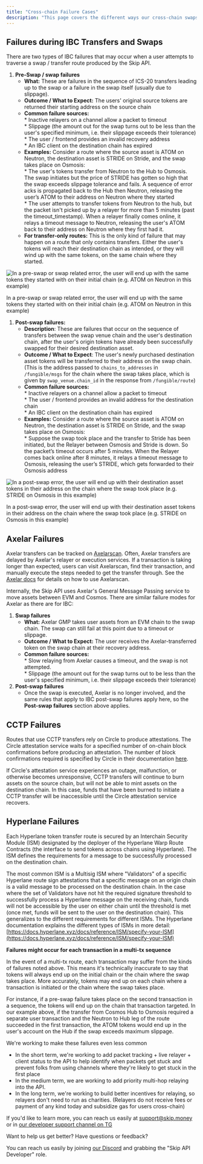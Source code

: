 ```yaml
---
title: "Cross-chain Failure Cases"
description: "This page covers the different ways our cross-chain swaps + transfers might fail to help identify failures and manage user expectations"
---
```


## Failures during IBC Transfers and Swaps

There are two types of IBC failures that may occur when a user attempts to traverse a swap / transfer route produced by the Skip API. 

1. **Pre-Swap / swap failures**  
   * **What:**  These are failures in the sequence of ICS-20 transfers leading up to the swap or a failure in the swap itself (usually due to slippage).  
   * **Outcome / What to Expect:**  The users' original source tokens are returned their starting address on the source chain  
   * **Common failure sources:**  
         * Inactive relayers on a channel allow a packet to timeout  
         * Slippage (the amount out for the swap turns out to be less than the user's specified minimum, i.e. their slippage exceeds their tolerance)  
         * The user / frontend provides an invalid recovery address  
         * An IBC client on the destination chain has expired  
   * **Examples:** Consider a route where the source asset is ATOM on Neutron, the destination asset is STRIDE on Stride, and the swap takes place on Osmosis:  
         * The user's tokens transfer from Neutron to the Hub to Osmosis. The swap initiates but the price of STRIDE has gotten so high that the swap exceeds slippage tolerance and fails. A sequence of error acks is propagated back to the Hub then Neutron, releasing the user’s ATOM to their address on Neutron where they started  
         * The user attempts to transfer tokens from Neutron to the hub, but the packet isn't picked up by a relayer for more than 5 minutes (past the timeout\_timestamp). When a relayer finally comes online, it relays a timeout message to Neutron, releasing the user's ATOM back to their address on Neutron where they first had it.  
   * **For transfer-only routes:** This is the only kind of failure that may happen on a route that only contains transfers. Either the user's tokens will reach their destination chain as intended, or they will wind up with the same tokens, on the same chain where they started.

![In a pre-swap or swap related error, the user will end up with the same tokens they started with on their initial chain (e.g. ATOM on Neutron in this example)](/images/6744b96-error-1-diagram.png)

In a pre-swap or swap related error, the user will end up with the same tokens they started with on their initial chain (e.g. ATOM on Neutron in this example)

1. **Post-swap failures:**  
   * **Description**: These are failures that occur on the sequence of transfers between the swap venue chain and the user's destination chain, after the user's origin tokens have already been successfully swapped for their desired destination asset.  
   * **Outcome / What to Expect**: The user's newly purchased destination asset tokens will be transferred to their address on the swap chain. (This is the address passed to `chains_to_addresses` in `/fungible/msgs` for the chain where the swap takes place, which is given by `swap_venue.chain_id` in the response from `/fungible/route`)  
   * **Common failure sources:**  
         * Inactive relayers on a channel allow a packet to timeout  
         * The user / frontend provides an invalid address for the destination chain  
         * An IBC client on the destination chain has expired  
   * **Examples:** Consider a route where the source asset is ATOM on Neutron, the destination asset is STRIDE on Stride, and the swap takes place on Osmosis:  
         * Suppose the swap took place and the transfer to Stride has been initiated, but the Relayer between Osmosis and Stride is down. So the packet’s timeout occurs after 5 minutes. When the Relayer comes back online after 8 minutes, it relays a timeout message to Osmosis, releasing the user’s STRIDE, which gets forwarded to their Osmosis address

![In a post-swap error, the user will end up with their destination asset tokens in their address on the chain where the swap took place (e.g. STRIDE on Osmosis in this example)](/images/5c93590-error-type-2.png)

In a post-swap error, the user will end up with their destination asset tokens in their address on the chain where the swap took place (e.g. STRIDE on Osmosis in this example)

## Axelar Failures

Axelar transfers can be tracked on [Axelarscan](https://axelarscan.io/). Often, Axelar transfers are delayed by Axelar's relayer or execution services. If a transaction is taking longer than expected, users can visit Axelarscan, find their transaction, and manually execute the steps needed to get the transfer through. See the [Axelar docs](https://docs.axelar.dev/dev/general-message-passing/recovery) for details on how to use Axelarscan.

Internally, the Skip API uses Axelar's General Message Passing service to move assets between EVM and Cosmos. There are similar failure modes for Axelar as there are for IBC:

1. **Swap failures**  
   * **What:**  Axelar GMP takes user assets from an EVM chain to the swap chain. The swap can still fail at this point due to a timeout or slippage.  
   * **Outcome / What to Expect:**  The user receives the Axelar-transferred token on the swap chain at their recovery address.  
   * **Common failure sources:**  
         * Slow relaying from Axelar causes a timeout, and the swap is not attempted.  
         * Slippage (the amount out for the swap turns out to be less than the user's specified minimum, i.e. their slippage exceeds their tolerance)
2. **Post-swap failures**  
   * Once the swap is executed, Axelar is no longer involved, and the same rules that apply to IBC post-swap failures apply here, so the **Post-swap failures** section above applies.

## CCTP Failures

Routes that use CCTP transfers rely on Circle to produce attestations. The Circle attestation service waits for a specified number of on-chain block confirmations before producing an attestation. The number of block confirmations required is specified by Circle in their documentation [here](https://developers.circle.com/stablecoins/docs/required-block-confirmations).

If Circle's attestation service experiences an outage, malfunction, or otherwise becomes unresponsive, CCTP transfers will continue to burn assets on the source chain, but will not be able to mint assets on the destination chain. In this case, funds that have been burned to initiate a CCTP transfer will be inaccessible until the Circle attestation service recovers.

## Hyperlane Failures

Each Hyperlane token transfer route is secured by an Interchain Security Module (ISM) designated by the deployer of the Hyperlane Warp Route Contracts (the interface to send tokens across chains using Hyperlane). The ISM defines the requirements for a message to be successfully processed on the destination chain. 

The most common ISM is a Multisig ISM where "Validators" of a specific Hyperlane route sign attestations that a specific message on an origin chain is a valid message to be processed on the destination chain. In the case where the set of Validators have not hit the required signature threshold to successfully process a Hyperlane message on the receiving chain, funds will not be accessible by the user on either chain until the threshold is met (once met, funds will be sent to the user on the destination chain). This generalizes to the different requirements for different ISMs. The Hyperlane documentation explains the different types of ISMs in more detail: [https://docs.hyperlane.xyz/docs/reference/ISM/specify-your-ISM](https://docs.hyperlane.xyz/docs/reference/ISM/specify-your-ISM)

<Warning>

**Failures might occur for each transaction in a multi-tx sequence**

In the event of a multi-tx route, each transaction may suffer from the kinds of failures noted above. This means it's technically inaccurate to say that tokens will always end up on the initial chain or the chain where the swap takes place. More accurately, tokens may end up on each chain where a transaction is initiated or the chain where the swap takes place. 

For instance, if a pre-swap failure takes place on the second transaction in a sequence, the tokens will end up on the chain that transaction targeted. In our example above, if the transfer from Cosmos Hub to Osmosis required a separate user transaction and the Neutron to Hub leg of the route succeeded in the first transaction, the ATOM tokens would end up in the user's account on the Hub if the swap exceeds maximum slippage.
</Warning>

<Check>
We're working to make these failures even less common

* In the short term, we're working to add packet tracking + live relayer + client status to the API to help identify when packets get stuck and prevent folks from using channels where they're likely to get stuck in the first place
* In the medium term, we are working to add priority multi-hop relaying into the API.
* In the long term, we're working to build better incentives for relaying, so relayers don't need to run as charities. (Relayers do not receive fees or payment of any kind today and subsidize gas for users cross-chain)

If you'd like to learn more, you can reach us easily at support@skip.money or in [our developer support channel on TG](https://t.me/+3y5biSyZRPIwZWIx)


</Check>

<Check>
    Want to help us get better? Have questions or feedback?

You can reach us easily by joining [our Discord](https://skip.money/discord) and grabbing the "Skip API Developer" role.  
</Check>
